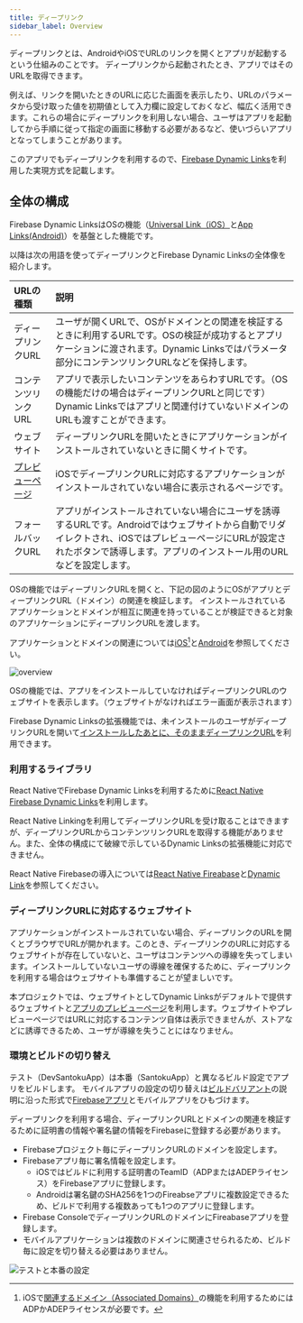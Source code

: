 ```yaml
---
title: ディープリンク
sidebar_label: Overview
---
```


ディープリンクとは、AndroidやiOSでURLのリンクを開くとアプリが起動するという仕組みのことです。
ディープリンクから起動されたとき、アプリではそのURLを取得できます。

例えば、リンクを開いたときのURLに応じた画面を表示したり、URLのパラメータから受け取った値を初期値として入力欄に設定しておくなど、幅広く活用できます。これらの場合にディープリンクを利用しない場合、ユーザはアプリを起動してから手順に従って指定の画面に移動する必要があるなど、使いづらいアプリとなってしまうことがあります。

このアプリでもディープリンクを利用するので、[Firebase Dynamic Links](https://firebase.google.com/docs/dynamic-links)を利用した実現方式を記載します。

## 全体の構成

Firebase Dynamic LinksはOSの機能（[Universal Link（iOS）](https://developer.apple.com/ios/universal-links/)と[App Links(Android)](https://developer.android.com/training/app-links#add-app-links)）を基盤とした機能です。

以降は次の用語を使ってディープリンクとFirebase Dynamic Linksの全体像を紹介します。

|URLの種類|説明|
|:-------|:--|
|ディープリンクURL|ユーザが開くURLで、OSがドメインとの関連を検証するときに利用するURLです。OSの検証が成功するとアプリケーションに渡されます。Dynamic Linksではパラメータ部分にコンテンツリンクURLなどを保持します。|
|コンテンツリンクURL|アプリで表示したいコンテンツをあらわすURLです。（OSの機能だけの場合はディープリンクURLと同じです）Dynamic Linksではアプリと関連付けていないドメインのURLも渡すことができます。|
|ウェブサイト|ディープリンクURLを開いたときにアプリケーションがインストールされていないときに開くサイトです。|
|[プレビューページ](https://firebase.google.com/docs/dynamic-links/link-previews#app_preview_pages)|iOSでディープリンクURLに対応するアプリケーションがインストールされていない場合に表示されるページです。|
|フォールバックURL|アプリがインストールされていない場合にユーザを誘導するURLです。Androidではウェブサイトから自動でリダイレクトされ、iOSではプレビューページにURLが設定されたボタンで誘導します。アプリのインストール用のURLなどを設定します。|

OSの機能ではディープリンクURLを開くと、下記の図のようにOSがアプリとディープリンクURL（ドメイン）の関連を検証します。
インストールされているアプリケーションとドメインが相互に関連を持っていることが検証できると対象のアプリケーションにディープリンクURLを渡します。

アプリケーションとドメインの関連については[iOS](https://firebase.google.com/docs/dynamic-links/ios/receive)[^1]と[Android](https://firebase.google.com/docs/dynamic-links/android/receive)を参照してください。

[^1]:iOSで[関連するドメイン（Associated Domains）](https://help.apple.com/developer-account/#/dev21218dfd6)の機能を利用するためにはADPかADEPライセンスが必要です。

![overview](./overview.drawio.png)

OSの機能では、アプリをインストールしていなければディープリンクURLのウェブサイトを表示します。（ウェブサイトがなければエラー画面が表示されます）

Firebase Dynamic Linksの拡張機能では、未インストールのユーザがディープリンクURLを開いて[インストールしたあとに、そのままディープリンクURL](https://firebase.google.com/docs/dynamic-links/operating-system-integrations)を利用できます。

### 利用するライブラリ

React NativeでFirebase Dynamic Linksを利用するために[React Native Firebase Dynamic Links](https://rnfirebase.io/dynamic-links/usage)を利用します。

React Native Linkingを利用してディープリンクURLを受け取ることはできますが、ディープリンクURLからコンテンツリンクURLを取得する機能がありません。また、全体の構成にて破線で示しているDynamic Linksの拡張機能に対応できません。

React Native Firebaseの導入については[React Native Fireabase](https://rnfirebase.io/)と[Dynamic Link](https://rnfirebase.io/dynamic-links/usage)を参照してください。

### ディープリンクURLに対応するウェブサイト

アプリケーションがインストールされていない場合、ディープリンクのURLを開くとブラウザでURLが開かれます。このとき、ディープリンクのURLに対応するウェブサイトが存在していないと、ユーザはコンテンツへの導線を失ってしまいます。インストールしていないユーザの導線を確保するために、ディープリンクを利用する場合はウェブサイトも準備することが望ましいです。

本プロジェクトでは、ウェブサイトとしてDynamic Linksがデフォルトで提供するウェブサイトと[アプリのプレビューページ](https://firebase.google.com/docs/dynamic-links/link-previews#app_preview_pages)を利用します。ウェブサイトやプレビューページではURLに対応するコンテンツ自体は表示できませんが、ストアなどに誘導できるため、ユーザが導線を失うことにはなりません。

### 環境とビルドの切り替え

テスト（DevSantokuApp）は本番（SantokuApp）と異なるビルド設定でアプリをビルドします。
モバイルアプリの設定の切り替えは[ビルドバリアント](../../development/build-configuration.mdx)の説明に沿った形式で[Firebaseアプリ](https://firebase.google.com/docs/projects/learn-more)とモバイルアプリをひもづけます。

ディープリンクを利用する場合、ディープリンクURLとドメインの関連を検証するために証明書の情報や署名鍵の情報をFirebaseに登録する必要があります。

 - Firebaseプロジェクト毎にディープリンクURLのドメインを設定します。
 - Firebaseアプリ毎に署名情報を設定します。
   - iOSではビルドに利用する証明書のTeamID（ADPまたはADEPライセンス）をFirebaseアプリに登録します。
   - Androidは署名鍵のSHA256を1つのFireabseアプリに複数設定できるため、ビルドで利用する複数あっても1つのアプリに登録します。
 - Firebase ConsoleでディープリンクURLのドメインにFireabaseアプリを登録します。
 - モバイルアプリケーションは複数のドメインに関連させられるため、ビルド毎に設定を切り替える必要はありません。

![テストと本番の設定](./test-setting.drawio.png)
